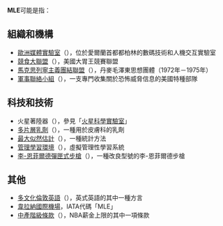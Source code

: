 '''MLE'''可能是指：

==組織和機構==
* [[歐洲媒體實驗室|歐洲媒體實驗室]]（{{lang|en|Media Lab Europe}}），位於愛爾蘭首都都柏林的數碼技術和人機交互實驗室
* [[競食大聯盟|競食大聯盟]]（{{lang|en|Major League Eating}}），美國大胃王競賽聯盟
* [[馬克思列寧主義團結聯盟|馬克思列寧主義團結聯盟]]（{{lang|da|Marxistisk-Leninistisk Enhedsforbund}}），丹麥毛澤東思想團體（1972年－1975年）
* [[軍事聯絡小組|軍事聯絡小組]]（{{lang|en|Military Liaison Element}}），一支專門收集關於恐怖威脅信息的美國特種部隊

==科技和技術==
* 火星著陸器（{{lang|en|Mars Lander Engine}}），參見「[[火星科學實驗室|火星科學實驗室]]」
* [[多片層乳劑|多片層乳劑]]（{{lang|en|Multi-Lamellar Emulsion}}），一種用於皮膚科的乳劑
* [[最大似然估計|最大似然估計]]（{{lang|en|Maximum likelihood estimation}}），一種統計方法
* [[管理學習環境|管理學習環境]]（{{lang|en|Managed learning environment}}），虛擬管理性學習系統
* [[李-恩菲爾德步槍|李-恩菲爾德彈匣式步槍]]（{{lang|en|Magazine Lee-Enfield}}），一種改良型號的李-恩菲爾德步槍

==其他==
* [[多文化倫敦英語|多文化倫敦英語]]（{{lang|en|Multicultural London English}}），英式英語的其中一種方言
* [[韋拉納國際機場|韋拉納國際機場]]，IATA代碼「MLE」
* [[NBA工资帽#中产阶级条款|中產階級條款]]（{{lang|en|Mid-Level Exception}}），NBA薪金上限的其中一項條款

{{消歧義|Cat=三字拉丁字母縮寫消歧義}}